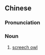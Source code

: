 {{also|鸣角枭}}
==Chinese==
{{zh-forms|s=鸣角枭}}

===Pronunciation===
{{zh-pron
|m=míngjiǎoxiāo
|cat=n
}}

===Noun===
{{zh-noun}}

# [[screech owl]] {{gloss|North American owl belonging to the ''Megascops'' genus}}

{{zh-cat|Owls}}
